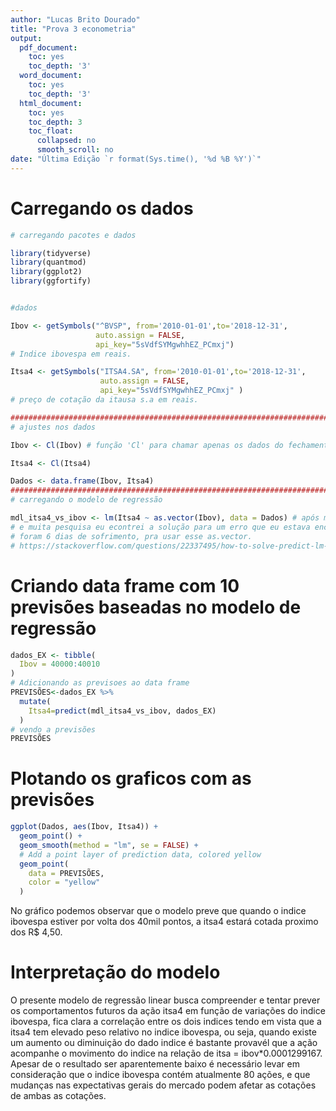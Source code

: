 ---
author: "Lucas Brito Dourado"
title: "Prova 3 econometria"
output:
  pdf_document:
    toc: yes
    toc_depth: '3'
  word_document:
    toc: yes
    toc_depth: '3'
  html_document:
    toc: yes
    toc_depth: 3
    toc_float:
      collapsed: no
      smooth_scroll: no
date: "Última Edição `r format(Sys.time(), '%d %B %Y')`"
---
\newpage

# Carregando os dados 

```{r, echo=TRUE, warning=FALSE,message=FALSE,error=FALSE, EVAL=TRUE}
# carregando pacotes e dados

library(tidyverse)
library(quantmod)
library(ggplot2)
library(ggfortify)


#dados

Ibov <- getSymbols("^BVSP", from='2010-01-01',to='2018-12-31',
                   auto.assign = FALSE,
                   api_key="5sVdfSYMgwhhEZ_PCmxj") 
# Indice ibovespa em reais.

Itsa4 <- getSymbols("ITSA4.SA", from='2010-01-01',to='2018-12-31',
                    auto.assign = FALSE,
                    api_key="5sVdfSYMgwhhEZ_PCmxj" )
# preço de cotação da itausa s.a em reais.

################################################################################
# ajustes nos dados

Ibov <- Cl(Ibov) # função 'Cl' para chamar apenas os dados do fechamento

Itsa4 <- Cl(Itsa4)

Dados <- data.frame(Ibov, Itsa4)
################################################################################
# carregando o modelo de regressão

mdl_itsa4_vs_ibov <- lm(Itsa4 ~ as.vector(Ibov), data = Dados) # após muitas falhas
# e muita pesquisa eu econtrei a solução para um erro que eu estava encontrando.
# foram 6 dias de sofrimento, pra usar esse as.vector.
# https://stackoverflow.com/questions/22337495/how-to-solve-predict-lm-error-variable-affinity-was-fitted-with-type-nmatr

```

# Criando data frame com 10 previsões baseadas no modelo de regressão

```{r, echo=TRUE, warning=FALSE,message=FALSE,error=FALSE, eval=TRUE}

dados_EX <- tibble(
  Ibov = 40000:40010
)
# Adicionando as previsoes ao data frame
PREVISÕES<-dados_EX %>%
  mutate(
    Itsa4=predict(mdl_itsa4_vs_ibov, dados_EX)
  )
# vendo a previsões
PREVISÕES
```

# Plotando os graficos com as previsões

```{r, echo=TRUE, warning=FALSE,message=FALSE,error=FALSE, eval=TRUE}
ggplot(Dados, aes(Ibov, Itsa4)) +
  geom_point() +
  geom_smooth(method = "lm", se = FALSE) +
  # Add a point layer of prediction data, colored yellow
  geom_point(
    data = PREVISÕES,
    color = "yellow"
  )
```
No gráfico podemos observar que o modelo preve que quando o indice ibovespa estiver por volta dos 40mil pontos, a itsa4 estará cotada proximo dos R$ 4,50. 

# Interpretação do modelo

O presente modelo de regressão linear busca compreender e tentar prever os comportamentos futuros da ação itsa4 em função de variações do indice ibovespa, fica clara a correlação entre os dois indices tendo em vista que a itsa4 tem elevado peso relativo no indice ibovespa, ou seja, quando existe um aumento ou diminuição do dado indice é bastante provavél que a ação acompanhe o movimento do indice na relação de itsa = ibov*0.0001299167. Apesar de o resultado ser aparentemente baixo é necessário levar em consideração que o indice ibovespa contém atualmente 80 ações, e que mudanças nas expectativas gerais do mercado podem afetar as cotações de ambas as cotações. 

